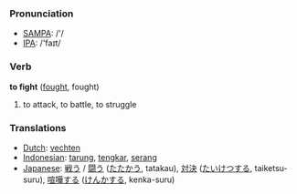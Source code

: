 === Pronunciation ===
*[[w:SAMPA|SAMPA]]: /'/
*[[w:IPA|IPA]]: /'faɪt/

=== Verb ===

'''to fight''' ([[fought]], fought)

# to attack, to battle, to struggle

=== Translations ===
*[[Dutch]]: [[vechten]]
*[[Indonesian]]: [[tarung]], [[tengkar]], [[serang]]
*[[Japanese]]: [[戦う]] / [[闘う]] ([[たたかう]], tatakau), [[対決]] ([[たいけつ]]する, taiketsu-suru), [[喧嘩]]する ([[けんか]]する, kenka-suru)